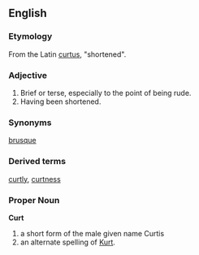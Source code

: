 ==English==

===Etymology===

From the Latin [[curtus]], "shortened".

===Adjective===

# Brief or terse, especially to the point of being rude.
# Having been shortened.

===Synonyms===

[[brusque]]

===Derived terms===

[[curtly]], [[curtness]]
===Proper Noun===
'''Curt'''

#a short form of the male given name Curtis
#an alternate spelling of [[Kurt]].